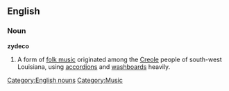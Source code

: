 ==English==
[[Category:English nouns]]
[[Category:Music]]
===Noun===
'''zydeco'''
#A form of [[folk music]] originated among the [[Creole]] people of south-west Louisiana, using [[accordion]]s and [[washboard]]s heavily.